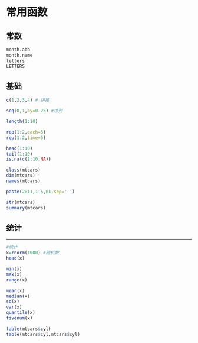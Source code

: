 # 常用函数

## 常数

```r
month.abb
month.name
letters
LETTERS
```

## 基础

```r
c(1,2,3,4) # 拼接

seq(0,1,by=0.25) #序列

length(1:10)

rep(1:2,each=5)
rep(1:2,time=5)

head(1:10)
tail(1:10)
is.na(c(1:10,NA))

class(mtcars)
dim(mtcars)
names(mtcars)

paste(2011,1:5,01,sep='-')

str(mtcars)
summary(mtcars)
```

## 统计

------------------------------------------------------------------------

```r
#统计
x=rnorm(1000) #随机数
head(x)

min(x)
max(x)
range(x)

mean(x)
median(x)
sd(x)
var(x)
quantile(x)
fivenum(x)

table(mtcars$cyl)
table(mtcars$cyl,mtcars$cyl)
```
